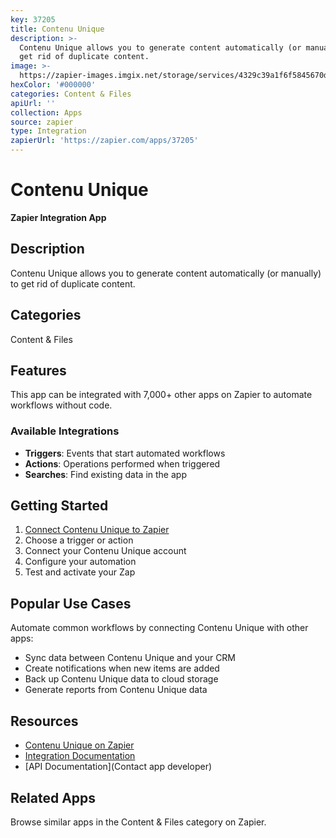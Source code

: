 ```yaml
---
key: 37205
title: Contenu Unique
description: >-
  Contenu Unique allows you to generate content automatically (or manually) to
  get rid of duplicate content.
image: >-
  https://zapier-images.imgix.net/storage/services/4329c39a1f6f5845670daa68de7c9938.png?auto=format%2Ccompress&ixlib=python-3.0.0&q=50
hexColor: '#000000'
categories: Content & Files
apiUrl: ''
collection: Apps
source: zapier
type: Integration
zapierUrl: 'https://zapier.com/apps/37205'
---
```

# Contenu Unique

**Zapier Integration App**

## Description

Contenu Unique allows you to generate content automatically (or manually) to get rid of duplicate content.

## Categories

Content & Files

## Features

This app can be integrated with 7,000+ other apps on Zapier to automate workflows without code.

### Available Integrations

- **Triggers**: Events that start automated workflows
- **Actions**: Operations performed when triggered
- **Searches**: Find existing data in the app

## Getting Started

1. [Connect Contenu Unique to Zapier](https://zapier.com/apps/37205)
2. Choose a trigger or action
3. Connect your Contenu Unique account
4. Configure your automation
5. Test and activate your Zap

## Popular Use Cases

Automate common workflows by connecting Contenu Unique with other apps:

- Sync data between Contenu Unique and your CRM
- Create notifications when new items are added
- Back up Contenu Unique data to cloud storage
- Generate reports from Contenu Unique data

## Resources

- [Contenu Unique on Zapier](https://zapier.com/apps/37205)
- [Integration Documentation](https://zapier.com/apps/37205/integrations)
- [API Documentation](Contact app developer)

## Related Apps

Browse similar apps in the Content & Files category on Zapier.
